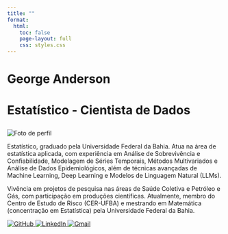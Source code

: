 ```yaml
---
title: ""
format:
  html:
    toc: false
    page-layout: full
    css: styles.css
---
```


<h1 class="page-title"> George Anderson </h1>

<h1 class="page-subtitle">

Estatístico - Cientista de Dados

</h1>

:::: bio-container
<img src="img/FOTO_GAAS.jpg" alt="Foto de perfil" class="bio-photo"/>

::: bio-text
<p>Estatístico, graduado pela Universidade Federal da Bahia. Atua na área de estatística aplicada, com experiência em Análise de Sobrevivência e Confiabilidade, Modelagem de Séries Temporais, Métodos Multivariados e Análise de Dados Epidemiológicos, além de técnicas avançadas de Machine Learning, Deep Learning e Modelos de Linguagem Natural (LLMs).</p>

<p>Vivência em projetos de pesquisa nas áreas de Saúde Coletiva e Petróleo e Gás, com participação em produções científicas. Atualmente, membro do Centro de Estudo de Risco (CER-UFBA) e mestrando em Matemática (concentração em Estatística) pela Universidade Federal da Bahia.\
</p>
:::
::::

::: social-links
<a href="https://github.com/GeorgeSantos1" target="_blank"> <img src="img/icons/github.png" alt="GitHub"/> </a> <a href="https://www.linkedin.com/in/george-anderson-4a5789190/" target="_blank"> <img src="img/icons/linkedin.png" alt="LinkedIn"/> </a> <a href="mailto:g.anderson.stat@gmail.com" target="_blank"> <img src="img/icons/email.png" alt="Gmail"/> </a>
:::
